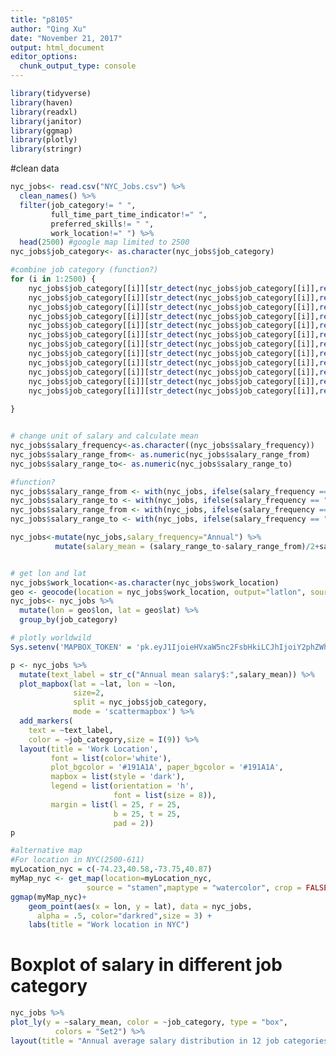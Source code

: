 ```yaml
---
title: "p8105"
author: "Qing Xu"
date: "November 21, 2017"
output: html_document
editor_options: 
  chunk_output_type: console
---
```


```r
library(tidyverse)
library(haven)
library(readxl)
library(janitor)
library(ggmap)
library(plotly)
library(stringr)
```
#clean data
```r
nyc_jobs<- read.csv("NYC_Jobs.csv") %>%
  clean_names() %>%
  filter(job_category!= " ", 
         full_time_part_time_indicator!=" ", 
         preferred_skills!= " ",
         work_location!=" ") %>%
  head(2500) #google map limited to 2500
nyc_jobs$job_category<- as.character(nyc_jobs$job_category)

#combine job category (function?)
for (i in 1:2500) {
    nyc_jobs$job_category[[i]][str_detect(nyc_jobs$job_category[[i]],regex("engineering", ignore_case = TRUE))] <- "Engineering"
    nyc_jobs$job_category[[i]][str_detect(nyc_jobs$job_category[[i]],regex("finance", ignore_case = TRUE))] <- "Finance"
    nyc_jobs$job_category[[i]][str_detect(nyc_jobs$job_category[[i]],regex("legal", ignore_case = TRUE))] <- "Legal Affairs"
    nyc_jobs$job_category[[i]][str_detect(nyc_jobs$job_category[[i]],regex("technology", ignore_case = TRUE))] <- "Technology"
    nyc_jobs$job_category[[i]][str_detect(nyc_jobs$job_category[[i]],regex("policy", ignore_case = TRUE))] <- "Policy"
    nyc_jobs$job_category[[i]][str_detect(nyc_jobs$job_category[[i]],regex("communi", ignore_case = TRUE))] <- "Community"
    nyc_jobs$job_category[[i]][str_detect(nyc_jobs$job_category[[i]],regex("clerical", ignore_case = TRUE))] <- "Clerical"
    nyc_jobs$job_category[[i]][str_detect(nyc_jobs$job_category[[i]],regex("social service", ignore_case = TRUE))] <- "Social service"
    nyc_jobs$job_category[[i]][str_detect(nyc_jobs$job_category[[i]],regex("public safety", ignore_case = TRUE))] <- "Public safety"
    nyc_jobs$job_category[[i]][str_detect(nyc_jobs$job_category[[i]],regex("administration", ignore_case = TRUE))] <- "Administration"
    nyc_jobs$job_category[[i]][str_detect(nyc_jobs$job_category[[i]],regex("operations", ignore_case = TRUE))] <- "Maintance"
    nyc_jobs$job_category[[i]][str_detect(nyc_jobs$job_category[[i]],regex("maintenance ", ignore_case = TRUE))] <- "Maintance"
    
}


# change unit of salary and calculate mean
nyc_jobs$salary_frequency<-as.character((nyc_jobs$salary_frequency))
nyc_jobs$salary_range_from<- as.numeric(nyc_jobs$salary_range_from)
nyc_jobs$salary_range_to<- as.numeric(nyc_jobs$salary_range_to)

#function?
nyc_jobs$salary_range_from <- with(nyc_jobs, ifelse(salary_frequency == "Hourly", salary_range_from*1825,salary_range_from))
nyc_jobs$salary_range_to <- with(nyc_jobs, ifelse(salary_frequency == "Hourly", salary_range_to*1825,salary_range_to))
nyc_jobs$salary_range_from <- with(nyc_jobs, ifelse(salary_frequency == "Daily", salary_range_from*365*5/7,salary_range_from))
nyc_jobs$salary_range_to <- with(nyc_jobs, ifelse(salary_frequency == "Daily", salary_range_to*365*5/7,salary_range_to))

nyc_jobs<-mutate(nyc_jobs,salary_frequency="Annual") %>%
          mutate(salary_mean = (salary_range_to-salary_range_from)/2+salary_range_from)


# get lon and lat
nyc_jobs$work_location<-as.character(nyc_jobs$work_location)
geo <- geocode(location = nyc_jobs$work_location, output="latlon", source="google")
nyc_jobs<- nyc_jobs %>%
  mutate(lon = geo$lon, lat = geo$lat) %>%
  group_by(job_category)

```


```r
# plotly worldwild
Sys.setenv('MAPBOX_TOKEN' = 'pk.eyJ1IjoieHVxaW5nc2FsbHkiLCJhIjoiY2phZWh0djdyMHUzZTJ3bGR3MHFsdmIzZSJ9.vhYtu7zeAAuX6slhdDj6lA')

p <- nyc_jobs %>%
  mutate(text_label = str_c("Annual mean salary$:",salary_mean)) %>% 
  plot_mapbox(lat = ~lat, lon = ~lon,
              size=2,
              split = nyc_jobs$job_category,
              mode = 'scattermapbox') %>%
  add_markers(
    text = ~text_label,
    color = ~job_category,size = I(9)) %>%
  layout(title = 'Work Location',
         font = list(color='white'),
         plot_bgcolor = '#191A1A', paper_bgcolor = '#191A1A',
         mapbox = list(style = 'dark'),
         legend = list(orientation = 'h',
                       font = list(size = 8)),
         margin = list(l = 25, r = 25,
                       b = 25, t = 25,
                       pad = 2))
p
```

```r
#alternative map
#For location in NYC(2500-611)
myLocation_nyc = c(-74.23,40.58,-73.75,40.87)
myMap_nyc <- get_map(location=myLocation_nyc,
                 source = "stamen",maptype = "watercolor", crop = FALSE) 
ggmap(myMap_nyc)+
    geom_point(aes(x = lon, y = lat), data = nyc_jobs,
      alpha = .5, color="darkred",size = 3) +
    labs(title = "Work location in NYC")

```

# Boxplot of salary in different job category
```r
nyc_jobs %>%
plot_ly(y = ~salary_mean, color = ~job_category, type = "box",
          colors = "Set2") %>%
layout(title = "Annual average salary distribution in 12 job categories")
```